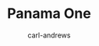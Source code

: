 ---
title: "Panama One"
excerpt: "The Great Confiscation has begun. Grab your AR and your Bitcoin."
tags: ["post","energy"]
author: carl-andrews
image: "https://cdn.shopify.com/s/files/1/0589/1483/2562/files/bitterfly-banner-large.png?v=1698267636"
---